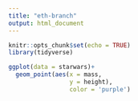 ```yaml
---
title: "eth-branch"
output: html_document
---
```


```r
knitr::opts_chunk$set(echo = TRUE)
library(tidyverse)
```

```r
ggplot(data = starwars)+
  geom_point(aes(x = mass,
                 y = height),
                 color = 'purple')
```

